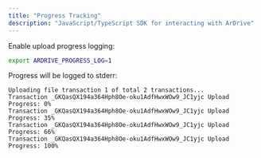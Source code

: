 ```yaml
---
title: "Progress Tracking"
description: "JavaScript/TypeScript SDK for interacting with ArDrive"
---
```


Enable upload progress logging:

```bash
export ARDRIVE_PROGRESS_LOG=1
```

Progress will be logged to stderr:

```
Uploading file transaction 1 of total 2 transactions...
Transaction _GKQasQX194a364Hph8Oe-oku1AdfHwxWOw9_JC1yjc Upload Progress: 0%
Transaction _GKQasQX194a364Hph8Oe-oku1AdfHwxWOw9_JC1yjc Upload Progress: 35%
Transaction _GKQasQX194a364Hph8Oe-oku1AdfHwxWOw9_JC1yjc Upload Progress: 66%
Transaction _GKQasQX194a364Hph8Oe-oku1AdfHwxWOw9_JC1yjc Upload Progress: 100%
```